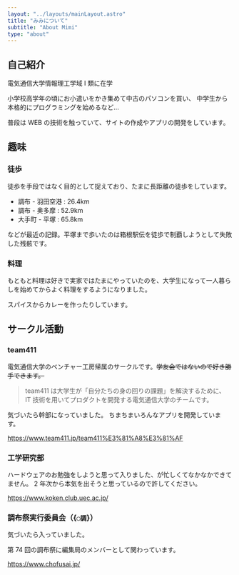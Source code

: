 ```yaml
---
layout: "../layouts/mainLayout.astro"
title: "みみについて"
subtitle: "About Mimi"
type: "about"
---
```



## 自己紹介

<UserCard
  iconImagePath="/icon.png"
  name="みみちゃん"
  account="@mimi_chan"
  description="草を生やしていません。"
/>

電気通信大学情報理工学域 I 類に在学

小学校高学年の頃にお小遣いをかき集めて中古のパソコンを買い、
中学生から本格的にプログラミングを始めるなど...

普段は WEB の技術を触っていて、サイトの作成やアプリの開発をしています。

## 趣味

### 徒歩

徒歩を手段ではなく目的として捉えており、たまに長距離の徒歩をしています。

- 調布 - 羽田空港 : 26.4km
- 調布 - 奥多摩 : 52.9km
- 大手町 - 平塚 : 65.8km

などが最近の記録。平塚まで歩いたのは箱根駅伝を徒歩で制覇しようとして失敗した残骸です。

### 料理

もともと料理は好きで実家ではたまにやっていたのを、大学生になって一人暮らしを始めてからよく料理をするようになりました。

スパイスからカレーを作ったりしています。

## サークル活動

### team411

電気通信大学のベンチャー工房帰属のサークルです。~~学友会ではないので好き勝手できます。~~

> team411 は大学生が「自分たちの身の回りの課題」を解決するために、
> IT 技術を用いてプロダクトを開発する電気通信大学のチームです。

気づいたら幹部になっていました。
ちまちまいろんなアプリを開発しています。

https://www.team411.jp/team411%E3%81%A8%E3%81%AF

### 工学研究部

ハードウェアのお勉強をしようと思って入りました、が忙しくてなかなかできてません。
2 年次から本気を出そうと思っているので許してください。

https://www.koken.club.uec.ac.jp/

### 調布祭実行委員会（{`◯調`}）

気づいたら入っていました。

第 74 回の調布祭に編集局のメンバーとして関わっています。

https://www.chofusai.jp/
